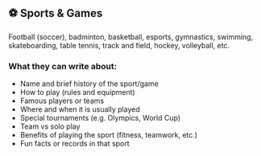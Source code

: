 ## ⚽ Sports & Games

Football (soccer), badminton, basketball, esports, gymnastics, swimming, skateboarding, table tennis, track and field, hockey, volleyball, etc.

### What they can write about:

<ul>
  <li>Name and brief history of the sport/game</li>
  <li>How to play (rules and equipment)</li>
  <li>Famous players or teams</li>
  <li>Where and when it is usually played</li>
  <li>Special tournaments (e.g. Olympics, World Cup)</li>
  <li>Team vs solo play</li>
  <li>Benefits of playing the sport (fitness, teamwork, etc.)</li>
  <li>Fun facts or records in that sport</li>
</ul>
